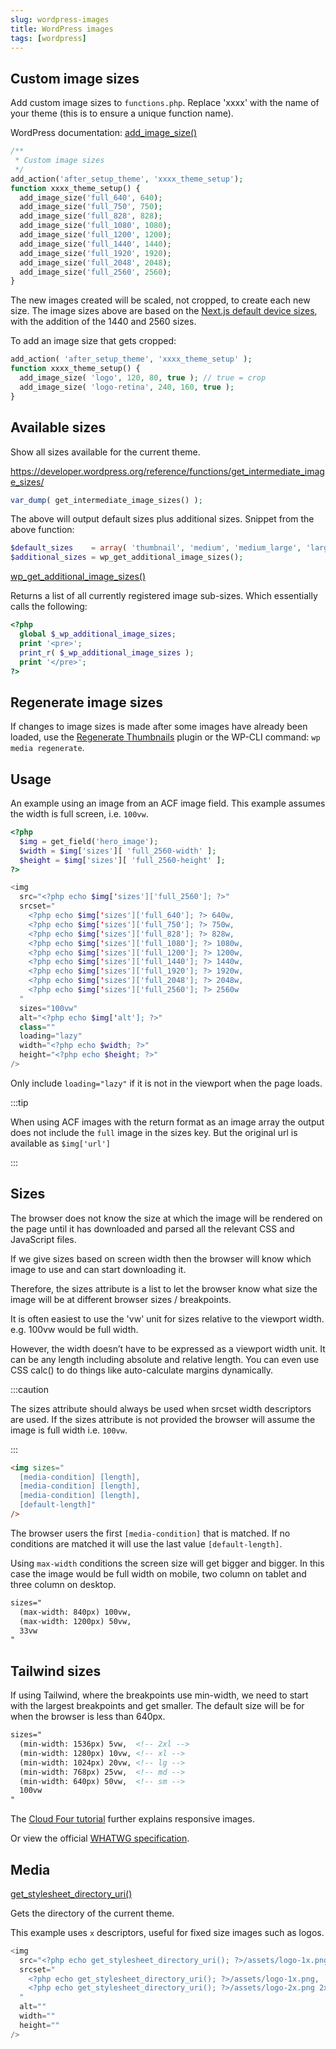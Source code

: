 ```yaml
---
slug: wordpress-images
title: WordPress images
tags: [wordpress]
---
```


<!--truncate-->

## Custom image sizes

Add custom image sizes to `functions.php`. Replace 'xxxx' with the name of your theme (this is to ensure a unique function name).

WordPress documentation: [add_image_size()](https://developer.wordpress.org/reference/functions/add_image_size/)

```php
/**
 * Custom image sizes
 */
add_action('after_setup_theme', 'xxxx_theme_setup');
function xxxx_theme_setup() {
  add_image_size('full_640', 640);
  add_image_size('full_750', 750);
  add_image_size('full_828', 828);
  add_image_size('full_1080', 1080);
  add_image_size('full_1200', 1200);
  add_image_size('full_1440', 1440);
  add_image_size('full_1920', 1920);
  add_image_size('full_2048', 2048);
  add_image_size('full_2560', 2560);
}
```

The new images created will be scaled, not cropped, to create each new size. The image sizes above are based on the [Next.js default device sizes](https://nextjs.org/docs/api-reference/next/image#device-sizes), with the addition of the 1440 and 2560 sizes. 

To add an image size that gets cropped:

```php
add_action( 'after_setup_theme', 'xxxx_theme_setup' );
function xxxx_theme_setup() {
  add_image_size( 'logo', 120, 80, true ); // true = crop
  add_image_size( 'logo-retina', 240, 160, true );
}
```

## Available sizes

Show all sizes available for the current theme.

https://developer.wordpress.org/reference/functions/get_intermediate_image_sizes/

```php
var_dump( get_intermediate_image_sizes() );
```

The above will output default sizes plus additional sizes. Snippet from the above function:

```php
$default_sizes    = array( 'thumbnail', 'medium', 'medium_large', 'large' );
$additional_sizes = wp_get_additional_image_sizes();
```

[wp_get_additional_image_sizes()](https://developer.wordpress.org/reference/functions/wp_get_additional_image_sizes/)

Returns a list of all currently registered image sub-sizes. Which essentially calls the following:

```php
<?php
  global $_wp_additional_image_sizes;
  print '<pre>';
  print_r( $_wp_additional_image_sizes );
  print '</pre>';
?>
```

## Regenerate image sizes

If changes to image sizes is made after some images have already been loaded, use the [Regenerate Thumbnails](https://wordpress.org/plugins/regenerate-thumbnails/) plugin or the WP-CLI command: `wp media regenerate`.

## Usage

An example using an image from an ACF image field. This example assumes the width is full screen, i.e. `100vw`.

```php
<?php
  $img = get_field('hero_image');
  $width = $img['sizes'][ 'full_2560-width' ];
  $height = $img['sizes'][ 'full_2560-height' ];
?>

<img
  src="<?php echo $img['sizes']['full_2560']; ?>"
  srcset="
    <?php echo $img['sizes']['full_640']; ?> 640w,
    <?php echo $img['sizes']['full_750']; ?> 750w,
    <?php echo $img['sizes']['full_828']; ?> 828w,
    <?php echo $img['sizes']['full_1080']; ?> 1080w,
    <?php echo $img['sizes']['full_1200']; ?> 1200w,
    <?php echo $img['sizes']['full_1440']; ?> 1440w,
    <?php echo $img['sizes']['full_1920']; ?> 1920w,
    <?php echo $img['sizes']['full_2048']; ?> 2048w,
    <?php echo $img['sizes']['full_2560']; ?> 2560w
  "
  sizes="100vw"
  alt="<?php echo $img['alt']; ?>"
  class=""
  loading="lazy"
  width="<?php echo $width; ?>"
  height="<?php echo $height; ?>"
/>
```

Only include `loading="lazy"` if it is not in the viewport when the page loads.

:::tip

When using ACF images with the return format as an image array the output does not include the `full` image in the sizes key. But the original url is available as `$img['url']`  

:::

## Sizes

The browser does not know the size at which the image will be rendered on the page until it has downloaded and parsed all the relevant CSS and JavaScript files. 

If we give sizes based on screen width then the browser will know which image to use and can start downloading it.

Therefore, the sizes attribute is a list to let the browser know what size the image will be at different browser sizes / breakpoints. 

It is often easiest to use the 'vw' unit for sizes relative to the viewport width. e.g. 100vw would be full width.

However, the width doesn’t have to be expressed as a viewport width unit. It can be any length including absolute and relative length. You can even use CSS calc() to do things like auto-calculate margins dynamically.

:::caution

The sizes attribute should always be used when srcset width descriptors are used. If the sizes attribute is not provided the browser will assume the image is full width i.e. `100vw`.

:::

```html
<img sizes="
  [media-condition] [length],
  [media-condition] [length],
  [media-condition] [length],
  [default-length]"
/>
```

The browser users the first `[media-condition]` that is matched. If no conditions are matched it will use the last value `[default-length]`.

Using `max-width` conditions the screen size will get bigger and bigger. In this case the image would be full width on mobile, two column on tablet and three column on desktop.

```html
sizes="
  (max-width: 840px) 100vw,
  (max-width: 1200px) 50vw,
  33vw
"
```

## Tailwind sizes

If using Tailwind, where the breakpoints use min-width, we need to start with the largest breakpoints and get smaller. The default size will be for when the browser is less than 640px.

```html
sizes="
  (min-width: 1536px) 5vw,  <!-- 2xl -->
  (min-width: 1280px) 10vw, <!-- xl -->
  (min-width: 1024px) 20vw, <!-- lg -->
  (min-width: 768px) 25vw,  <!-- md -->
  (min-width: 640px) 50vw,  <!-- sm -->
  100vw
"
```

The [Cloud Four tutorial](https://cloudfour.com/thinks/responsive-images-101-part-5-sizes/) further explains responsive images. 

Or view the official [WHATWG specification](https://html.spec.whatwg.org/multipage/images.html#sizes-attributes).

## Media

[get_stylesheet_directory_uri()](https://developer.wordpress.org/reference/functions/get_stylesheet_directory_uri/)

Gets the directory of the current theme.

This example uses `x` descriptors, useful for fixed size images such as logos.

```php
<img 
  src="<?php echo get_stylesheet_directory_uri(); ?>/assets/logo-1x.png"
  srcset="
    <?php echo get_stylesheet_directory_uri(); ?>/assets/logo-1x.png,
    <?php echo get_stylesheet_directory_uri(); ?>/assets/logo-2x.png 2x
  "
  alt="" 
  width="" 
  height="" 
/>
```

